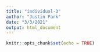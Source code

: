 ```yaml
---
title: "individual-3"
author: "Justin Park"
date: "3/3/2021"
output: html_document
---
```


```r
knitr::opts_chunk$set(echo = TRUE)
```


